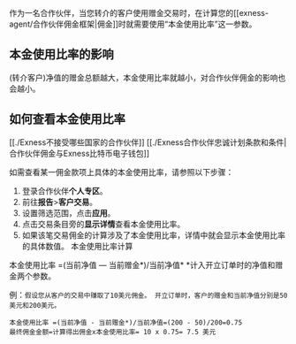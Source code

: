 作为一名合作伙伴，当您转介的客户使用赠金交易时，在计算您的[[exness-agent/合作伙伴佣金框架|佣金]]时就需要使用“本金使用比率”这一参数。

## 本金使用比率的影响

(转介客户)净值的赠金总额越大，本金使用比率就越小，对合作伙伴佣金的影响也会越小。

## 如何查看本金使用比率
[[./Exness不接受哪些国家的合作伙伴]]
[[./Exness合作伙伴忠诚计划条款和条件|合作伙伴佣金与Exness比特币电子钱包]]

如需查看某一佣金款项上具体的本金使用比率，请参照以下步骤：
1. 登录合作伙伴**个人专区**。
2. 前往**报告**>**客户交易**。
3. 设置筛选范围，点击**应用**。
4. 点击交易条目旁的**显示详情**查看本金使用比率。
5. 如果该笔交易佣金的计算涉及了本金使用比率，详情中就会显示本金使用比率的具体数值。
本金使用比率计算
 
本金使用比率 =(当前净值 — 当前赠金*)/当前净值*
*计入开立订单时的净值和赠金两个参数。

例：`假设您从客户的交易中赚取了10美元佣金。 开立订单时，客户的赠金和当前净值分别是50美元和200美元。`

```
本金使用比率 =(当前净值 - 当前赠金*)/当前净值=(200 - 50)/200=0.75
最终佣金金额=计算得出佣金x本金使用比率= 10 x 0.75= 7.5 美元
```
